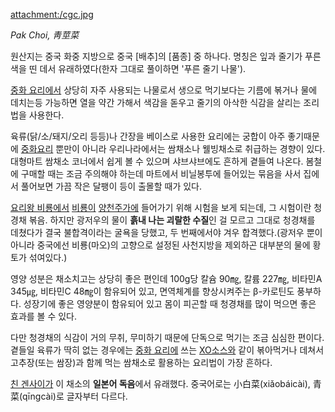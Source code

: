 attachment:/cgc.jpg

''Pak Choi, 靑莖菜''

원산지는 중국 화중 지방으로 중국 [배추]의 [품종] 중 하나다. 명칭은 잎과 줄기가 푸른색을 띤 데서 유래하였다(한자 그대로 풀이하면 '푸른 줄기 나물'). 

[[중화 요리]]에서 상당히 자주 사용되는 나물로서 생으로 먹기보다는 기름에 볶거나 물에 데치는등 가능하면 열을 약간 가해서 색감을 돋우고 줄기의 아삭한 식감을 살리는 조리법을 사용한다. 

육류(닭/소/돼지/오리 등등)나 간장을 베이스로 사용한 요리에는 궁합이 아주 좋기때문에 [[중화요리]] 뿐만이 아니라 우리나라에서는 쌈채소나 웰빙채소로 취급하는 경향이 있다. 대형마트 쌈채소 코너에서 쉽게 볼 수 있으며 샤브샤브에도 흔하게 곁들여 나온다. 봄철에 구매할 때는 조금 주의해야 하는데 마트에서 비닐봉투에 들어있는 묶음을 사서 집에서 풀어보면 가끔 작은 달팽이 등이 출몰할 때가 있다.

[[요리왕 비룡]]에서 [[비룡]]이 [[양천주가]]에 들어가기 위해 시험을 보게 되는데, 그 시험이란 청경채 볶음. 하지만 광저우의 물이 '''흙내 나는 괴랄한 수질'''인 걸 모르고 그대로 청경채를 데쳤다가 결국 불합격이라는 굴욕을 당했고, 두 번째에서야 겨우 합격했다.(광저우 뿐이 아니라 중국에선 비룡(마오)의 고향으로 설정된 사천지방을 제외하곤 대부분의 물에 황토가 섞여있다.)

영양 성분은 채소치고는 상당히 좋은 편인데 100g당 칼슘 90㎎, 칼륨 227㎎, 비타민A 345㎍, 비타민C 48㎎이 함유되어 있고, 면역체계를 향상시켜주는 β-카로틴도 풍부하다. 성장기에 좋은 영양분이 함유되어 있고 몸이 피곤할 때 청경채를 많이 먹으면 좋은 효과를 볼 수 있다.

다만 청경채의 식감이 거의 무취, 무미하기 때문에 단독으로 먹기는 조금 심심한 편이다. 곁들일 육류가 딱히 없는 경우에는 [[중화 요리]]에 쓰는 [[XO소스]]와 같이 볶아먹거나 데쳐서 고추장(또는 쌈장)과 함께 먹는 쌈채소로 활용하는 요리법이 가장 흔하다.

[[친 겐사이]]가 이 채소의 '''일본어 독음'''에서 유래했다. 중국어로는 小白菜(xiǎobáicài), 青菜(qīngcài)로 글자부터 다르다.

